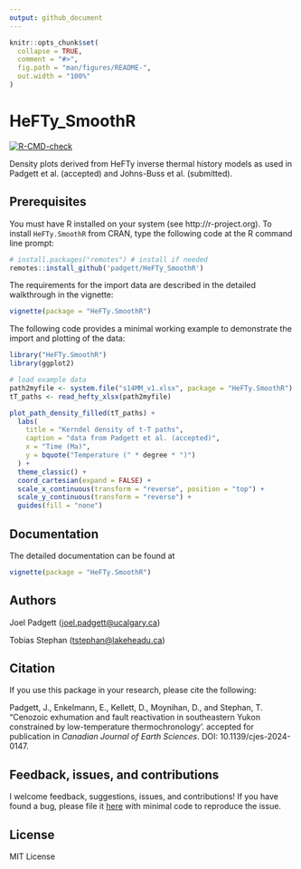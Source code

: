 ```yaml
---
output: github_document
---
```


<!-- README.md is generated from README.Rmd. Please edit that file -->

```r
knitr::opts_chunk$set(
  collapse = TRUE,
  comment = "#>",
  fig.path = "man/figures/README-",
  out.width = "100%"
)
```

# HeFTy_SmoothR

<!-- badges: start -->
  [![R-CMD-check](https://github.com/joelpadgett/HeFTy_SmoothR/actions/workflows/R-CMD-check.yaml/badge.svg)](https://github.com/joelpadgett/HeFTy_SmoothR/actions/workflows/R-CMD-check.yaml)
<!-- badges: end -->

Density plots derived from HeFTy inverse thermal history models as used in 
Padgett et al. (accepted) and Johns-Buss et al. (submitted). 


## Prerequisites
You must have R installed on your system (see http://r-project.org). To install 
`HeFTy.SmoothR` from CRAN, type the following code at the R command line prompt:

```r
# install.packages("remotes") # install if needed
remotes::install_github('padgett/HeFTy_SmoothR')
```

The requirements for the import data are described in the detailed walkthrough in the vignette:
```r
vignette(package = "HeFTy.SmoothR")
```

The following code provides a minimal working example to demonstrate the import 
and plotting of the data:


```r
library("HeFTy.SmoothR")
library(ggplot2)

# load example data
path2myfile <- system.file("s14MM_v1.xlsx", package = "HeFTy.SmoothR") # example data
tT_paths <- read_hefty_xlsx(path2myfile)

plot_path_density_filled(tT_paths) +
  labs(
    title = "Kerndel density of t-T paths",
    caption = "data from Padgett et al. (accepted)",
    x = "Time (Ma)",
    y = bquote("Temperature (" * degree * ")")
  ) +
  theme_classic() +
  coord_cartesian(expand = FALSE) +
  scale_x_continuous(transform = "reverse", position = "top") +
  scale_y_continuous(transform = "reverse") +
  guides(fill = "none")
```

## Documentation
The detailed documentation can be found at

```r
vignette(package = "HeFTy.SmoothR")
```

## Authors
Joel Padgett (<joel.padgett@ucalgary.ca>)

Tobias Stephan (<tstephan@lakeheadu.ca>)

## Citation
If you use this package in your research, please cite the following:

Padgett, J., Enkelmann, E., Kellett, D., Moynihan, D., and Stephan, T. 
"Cenozoic exhumation and fault reactivation in southeastern Yukon constrained 
by low-temperature thermochronology'. 
accepted for publication in *Canadian Journal of Earth Sciences*. 
DOI: 10.1139/cjes-2024-0147.

## Feedback, issues, and contributions

I welcome feedback, suggestions, issues, and contributions! If you have
found a bug, please file it
[here](https://github.com/padgett/HeFTy_SmoothR/issues) with minimal code to
reproduce the issue.


## License
MIT License
